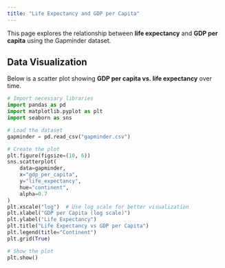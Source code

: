 ```yaml
---
title: "Life Expectancy and GDP per Capita"
---
```


This page explores the relationship between **life expectancy** and **GDP per capita** using the Gapminder dataset.

## Data Visualization

Below is a scatter plot showing **GDP per capita vs. life expectancy** over time.

```python
# Import necessary libraries
import pandas as pd
import matplotlib.pyplot as plt
import seaborn as sns

# Load the dataset
gapminder = pd.read_csv("gapminder.csv")

# Create the plot
plt.figure(figsize=(10, 6))
sns.scatterplot(
    data=gapminder,
    x="gdp_per_capita",
    y="life_expectancy",
    hue="continent",
    alpha=0.7
)
plt.xscale("log")  # Use log scale for better visualization
plt.xlabel("GDP per Capita (log scale)")
plt.ylabel("Life Expectancy")
plt.title("Life Expectancy vs GDP per Capita")
plt.legend(title="Continent")
plt.grid(True)

# Show the plot
plt.show()
```
